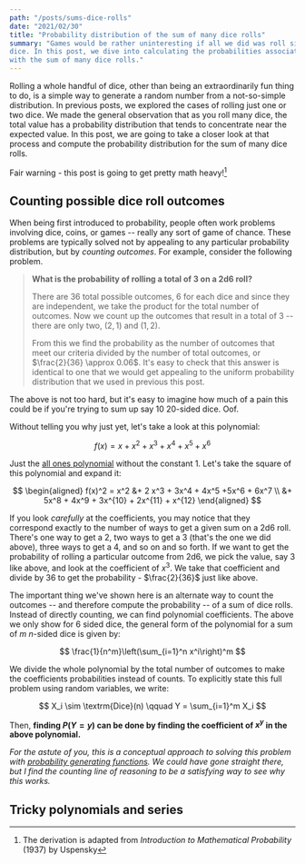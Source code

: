 ```yaml
---
path: "/posts/sums-dice-rolls"
date: "2021/02/30"
title: "Probability distribution of the sum of many dice rolls"
summary: "Games would be rather uninteresting if all we did was roll single
dice. In this post, we dive into calculating the probabilities associated
with the sum of many dice rolls."
---
```



Rolling a whole handful of dice, other than being an extraordinarily fun 
thing to do, is a simple way to generate a random number from a not-so-simple 
distribution. In <Link to="/posts/dice-roll-probability">previous</Link> <Link to="/posts/dice-roll-expectations">posts</Link>, we explored the
 cases of rolling just one or two dice. We made the general
observation that as you roll many dice, the total value has a probability
distribution that tends to concentrate near the expected value. In this post,
we are going to take a closer look at that process and compute the probability 
distribution for the sum of many dice rolls.

Fair warning - this post is going to get pretty math heavy![^1]

[^1]: The derivation is adapted from _Introduction to Mathematical Probability_ (1937) by Uspensky

## Counting possible dice roll outcomes

When being first introduced to probability, people often work problems 
involving dice, coins, or games -- really any sort of game of chance. These 
problems are typically solved not by appealing to any particular probability 
distribution, but by _counting outcomes_. For example, consider the following
problem. 

> **What is the probability of rolling a total of 3 on a 2d6 roll?**
> 
> There are 36 total possible outcomes, 6 for each dice and since they are 
> independent, we take the product for the total number of outcomes. Now we 
> count up the outcomes that result in a total of 3 -- there are only two, 
> $(2, 1)$ and $(1, 2)$. 
> 
> From this we find the probability as the number of outcomes that meet our
> criteria divided by the number of total outcomes, or $\frac{2}{36} \approx 0.06$.
> It's easy to check that this answer is identical to one that we would get 
> appealing to the uniform probability distribution that we used in <Link to="/posts/dice-roll-probability">previous</Link> this post.

The above is not too hard, but it's easy to imagine how much of a pain
this could be if you're trying to sum up say 10 20-sided dice. Oof. 

Without telling you why just yet, let's take a look at this polynomial:

$$
f(x) = x + x^2 + x^3 + x^4 + x^5 + x^6
$$

Just the [all ones polynomial](https://en.wikipedia.org/wiki/All_one_polynomial)
without the constant 1. Let's take the square of this polynomial and expand it:

$$
\begin{aligned}
f(x)^2 = x^2 &+ 2 x^3 + 3x^4 + 4x^5 +5x^6 + 6x^7 \\
&+ 5x^8 + 4x^9 + 3x^{10} + 2x^{11} + x^{12}
\end{aligned}
$$

If you look _carefully_ at the coefficients, you may notice that they correspond
exactly to the number of ways to get a given sum on a 2d6 roll. There's one way 
to get a 2, two ways to get a 3 (that's the one we did above), three ways to
get a 4, and so on and so forth. If we want to get the probability of rolling 
a particular outcome from 2d6, we pick the value, say 3 like above, and look 
at the coefficient of $x^3$. We take that coefficient and divide by 36 to get 
the probability - $\frac{2}{36}$ just like above.

The important thing we've shown here is an alternate way to count the 
outcomes -- and therefore compute the probability -- of a sum of dice rolls.
Instead of directly counting, we can find polynomial coefficients.
The above we only show for 6 sided dice, the general form of the polynomial 
for a sum of $m$ $n$-sided dice is given by:

$$
\frac{1}{n^m}\left(\sum_{i=1}^n x^i\right)^m
$$ 

We divide the whole polynomial by the total number of outcomes to make
the coefficients probabilities instead of counts. To explicitly state this
full problem using random variables, we write:

$$
X_i \sim \textrm{Dice}(n) \qquad Y = \sum_{i=1}^m X_i
$$

Then, **finding $P(Y=y)$ can be done by finding the coefficient of 
$x^y$ in the above polynomial.**

_For the astute of you, this is a conceptual approach to solving
this problem with [probability generating functions](https://en.wikipedia.org/wiki/Probability-generating_function). We could have gone straight there, but
I find the counting line of reasoning to be a satisfying way to see why this
works._

## Tricky polynomials and series


